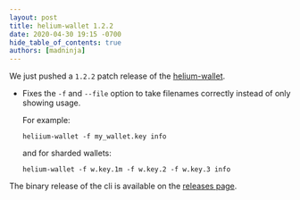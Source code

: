 ```yaml
---
layout: post
title: helium-wallet 1.2.2
date: 2020-04-30 19:15 -0700
hide_table_of_contents: true
authors: [madninja]
---
```


We just pushed a `1.2.2` patch release of the
[helium-wallet](https://github.com/helium/helium-wallet-rs).

<!--truncate-->

- Fixes the `-f` and `--file` option to take filenames correctly instead of only showing usage.

  For example:

  ```
  heliium-wallet -f my_wallet.key info
  ```

  and for sharded wallets:

  ```
  helium-wallet -f w.key.1m -f w.key.2 -f w.key.3 info
  ```

The binary release of the cli is available on the
[releases page](https://github.com/helium/helium-wallet-rs/releases/tag/v1.2.2).
